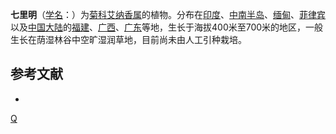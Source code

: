 {{Speciesbox 
| genus = Blumea
| species = clarkei
| authority = Hook. f.
}}
'''七里明'''（[[学名|学名]]：{{lang|la|''Blumea clarkei''}}）为[[菊科|菊科]][[艾纳香属|艾纳香属]]的植物。分布在[[印度|印度]]、[[中南半岛|中南半岛]]、[[缅甸|缅甸]]、[[菲律宾|菲律宾]]以及[[中国大陆|中国大陆]]的[[福建|福建]]、[[广西|广西]]、[[广东|广东]]等地，生长于海拔400米至700米的地区，一般生长在荫湿林谷中空旷湿润草地，目前尚未由人工引种栽培。

== 参考文献 ==
<div class="references-small">
* {{cite web| url =http://www.bioinfo.cn/db05/KmzwSpecies.php?action=view&id=4338| title =七里明| work =《中国高等植物数据库全库》| publisher =中国科学院微生物研究所| author =昆明植物研究所| accessdate =2009-02-19| deadurl =yes| archiveurl =https://web.archive.org/web/20160305005355/http://www.bioinfo.cn/db05/KmzwSpecies.php?action=view&id=4338| archivedate =2016-03-05}}
</div>
{{Taxonbar|from=Q10864799}}

[[Category:艾纳香属|Q]]